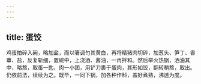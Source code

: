 ```yaml
---
---
---
```

title: 蛋饺
---



鸡蛋拍碎入碗，略加盐，而以箸调匀其黄白，再将精猪肉切碎，加葱头、笋丁、香蕈、盐，反复斩细，置碗中，上浇酒、酱油，一再拌和。然后举火热锅，洒油其中，略熬，取蛋一匙、肉一小团，用铲刀裹于蛋肉，其形如饺，翻转稍熬，取出。仍依前法，续续为之。既毕，一同下锅，加各种作料，盖好煮熟，沸透为度。